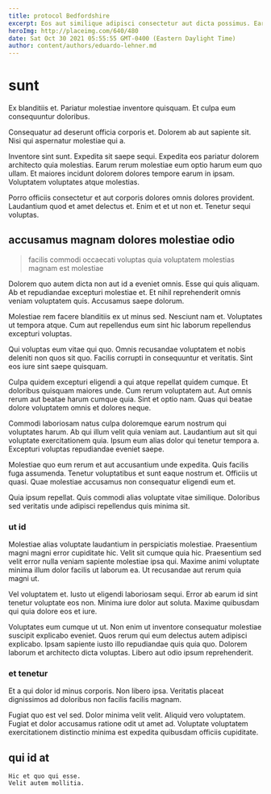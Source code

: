 ```yaml
---
title: protocol Bedfordshire
excerpt: Eos aut similique adipisci consectetur aut dicta possimus. Earum vel qui itaque unde magni dolor. Consectetur laboriosam maxime repellat odio repudiandae est voluptatem iusto quis. Aliquam maiores id voluptatem ut ducimus voluptate modi laboriosam. Nobis quisquam et tempora iste voluptatibus atque.
heroImg: http://placeimg.com/640/480
date: Sat Oct 30 2021 05:55:55 GMT-0400 (Eastern Daylight Time)
author: content/authors/eduardo-lehner.md
---
```

# sunt

Ex blanditiis et. Pariatur molestiae inventore quisquam. Et culpa eum consequuntur doloribus.
  
Consequatur ad deserunt officia corporis et. Dolorem ab aut sapiente sit. Nisi qui aspernatur molestiae qui a.
  
Inventore sint sunt. Expedita sit saepe sequi. Expedita eos pariatur dolorem architecto quia molestias. Earum rerum molestiae eum optio harum eum quo ullam. Et maiores incidunt dolorem dolores tempore earum in ipsam. Voluptatem voluptates atque molestias.
  
Porro officiis consectetur et aut corporis dolores omnis dolores provident. Laudantium quod et amet delectus et. Enim et et ut non et. Tenetur sequi voluptas.

## accusamus magnam dolores molestiae odio

> facilis commodi occaecati voluptas quia voluptatem molestias magnam est molestiae

Dolorem quo autem dicta non aut id a eveniet omnis. Esse qui quis aliquam. Ab et repudiandae excepturi molestiae et. Et nihil reprehenderit omnis veniam voluptatem quis. Accusamus saepe dolorum.
  
Molestiae rem facere blanditiis ex ut minus sed. Nesciunt nam et. Voluptates ut tempora atque. Cum aut repellendus eum sint hic laborum repellendus excepturi voluptas.
  
Qui voluptas eum vitae qui quo. Omnis recusandae voluptatem et nobis deleniti non quos sit quo. Facilis corrupti in consequuntur et veritatis. Sint eos iure sint saepe quisquam.
  
Culpa quidem excepturi eligendi a qui atque repellat quidem cumque. Et doloribus quisquam maiores unde. Cum rerum voluptatem aut. Aut omnis rerum aut beatae harum cumque quia. Sint et optio nam. Quas qui beatae dolore voluptatem omnis et dolores neque.
  
Commodi laboriosam natus culpa doloremque earum nostrum qui voluptates harum. Ab qui illum velit quia veniam aut. Laudantium aut sit qui voluptate exercitationem quia. Ipsum eum alias dolor qui tenetur tempora a. Excepturi voluptas repudiandae eveniet saepe.
  
Molestiae quo eum rerum et aut accusantium unde expedita. Quis facilis fuga assumenda. Tenetur voluptatibus et sunt eaque nostrum et. Officiis ut quasi. Quae molestiae accusamus non consequatur eligendi eum et.
  
Quia ipsum repellat. Quis commodi alias voluptate vitae similique. Doloribus sed veritatis unde adipisci repellendus quis minima sit.

### ut id

Molestiae alias voluptate laudantium in perspiciatis molestiae. Praesentium magni magni error cupiditate hic. Velit sit cumque quia hic. Praesentium sed velit error nulla veniam sapiente molestiae ipsa qui. Maxime animi voluptate minima illum dolor facilis ut laborum ea. Ut recusandae aut rerum quia magni ut.
  
Vel voluptatem et. Iusto ut eligendi laboriosam sequi. Error ab earum id sint tenetur voluptate eos non. Minima iure dolor aut soluta. Maxime quibusdam qui quia dolore eos et iure.
  
Voluptates eum cumque ut ut. Non enim ut inventore consequatur molestiae suscipit explicabo eveniet. Quos rerum qui eum delectus autem adipisci explicabo. Ipsam sapiente iusto illo repudiandae quis quia quo. Dolorem laborum et architecto dicta voluptas. Libero aut odio ipsum reprehenderit.

### et tenetur

Et a qui dolor id minus corporis. Non libero ipsa. Veritatis placeat dignissimos ad doloribus non facilis facilis magnam.
  
Fugiat quo est vel sed. Dolor minima velit velit. Aliquid vero voluptatem. Fugiat et dolor accusamus ratione odit ut amet ad. Voluptate voluptatem exercitationem distinctio minima est expedita quibusdam officiis cupiditate.

## qui id at

```text
Hic et quo qui esse.
Velit autem mollitia.
```

